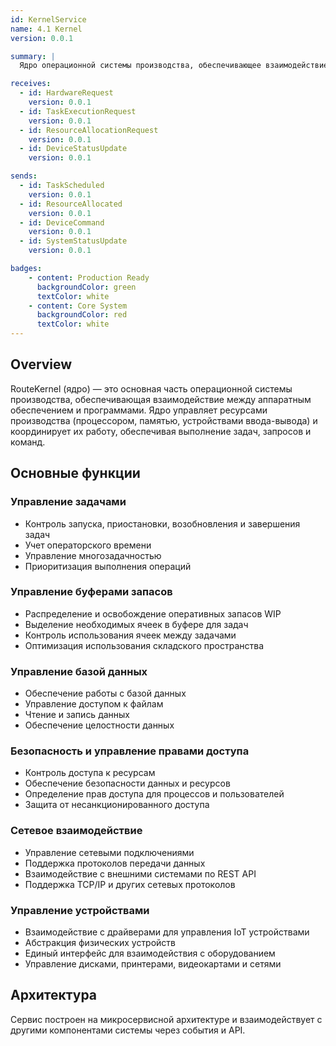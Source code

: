 ```yaml
---
id: KernelService
name: 4.1 Kernel
version: 0.0.1

summary: |
  Ядро операционной системы производства, обеспечивающее взаимодействие между аппаратным обеспечением и программами, управление ресурсами и координацию работы системы

receives:
  - id: HardwareRequest
    version: 0.0.1
  - id: TaskExecutionRequest
    version: 0.0.1
  - id: ResourceAllocationRequest
    version: 0.0.1
  - id: DeviceStatusUpdate
    version: 0.0.1

sends:
  - id: TaskScheduled
    version: 0.0.1
  - id: ResourceAllocated
    version: 0.0.1
  - id: DeviceCommand
    version: 0.0.1
  - id: SystemStatusUpdate
    version: 0.0.1

badges:
    - content: Production Ready
      backgroundColor: green
      textColor: white
    - content: Core System
      backgroundColor: red
      textColor: white
---
```


## Overview

RouteKernel (ядро) — это основная часть операционной системы производства, обеспечивающая взаимодействие между аппаратным обеспечением и программами. Ядро управляет ресурсами производства (процессором, памятью, устройствами ввода-вывода) и координирует их работу, обеспечивая выполнение задач, запросов и команд.

<NodeGraph />

## Основные функции

### Управление задачами
- Контроль запуска, приостановки, возобновления и завершения задач
- Учет операторского времени
- Управление многозадачностью
- Приоритизация выполнения операций

### Управление буферами запасов
- Распределение и освобождение оперативных запасов WIP
- Выделение необходимых ячеек в буфере для задач
- Контроль использования ячеек между задачами
- Оптимизация использования складского пространства

### Управление базой данных
- Обеспечение работы с базой данных
- Управление доступом к файлам
- Чтение и запись данных
- Обеспечение целостности данных

### Безопасность и управление правами доступа
- Контроль доступа к ресурсам
- Обеспечение безопасности данных и ресурсов
- Определение прав доступа для процессов и пользователей
- Защита от несанкционированного доступа

### Сетевое взаимодействие
- Управление сетевыми подключениями
- Поддержка протоколов передачи данных
- Взаимодействие с внешними системами по REST API
- Поддержка TCP/IP и других сетевых протоколов

### Управление устройствами
- Взаимодействие с драйверами для управления IoT устройствами
- Абстракция физических устройств
- Единый интерфейс для взаимодействия с оборудованием
- Управление дисками, принтерами, видеокартами и сетями

## Архитектура

Сервис построен на микросервисной архитектуре и взаимодействует с другими компонентами системы через события и API.

<EntityMap id="KernelService" />

